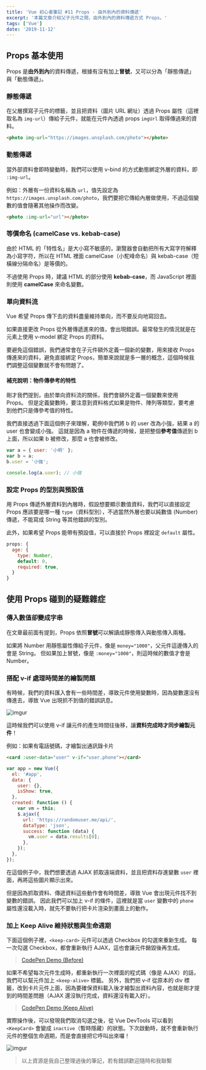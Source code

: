 ```yaml
---
title: 'Vue 初心者筆記 #11 Props - 由外到內的資料傳遞'
excerpt: '本篇文章介紹父子元件之間，由外到內的資料傳遞方式 Props。'
tags: ['Vue']
date: '2019-11-12'
---
```


## Props 基本使用

Props 是**由外到內**的資料傳遞，根據有沒有加上**冒號**，又可以分為「靜態傳遞」與「動態傳遞」。

### 靜態傳遞

在父層撰寫子元件的標籤，並且把資料（圖片 URL 網址）透過 Props 屬性（這裡取名為 `img-url`）傳給子元件，就能在元件內透過 props `imgUrl` 取得傳過來的資料。

```html
<photo img-url="https://images.unsplash.com/photo"></photo>
```

### 動態傳遞

當外部資料會即時變動時，我們可以使用 v-bind 的方式動態綁定外層的資料，即 `:img-url`。

例如：外層有一份資料名稱為 `url`，值先設定為 `https://images.unsplash.com/photo`，我們要把它傳給內層做使用，不過這個變數的值會隨著其他操作而改變。

```html
<photo :img-url="url"></photo>
```

### 等價命名 (camelCase vs. kebab-case)

由於 HTML 的「特性名」是大小寫不敏感的，瀏覽器會自動把所有大寫字符解釋為小寫字符，所以在 HTML 裡面 camelCase（小駝峰命名）與 kebab-case（短橫線分隔命名）是等價的。

不過使用 Props 時，建議 HTML 的部分使用 **kebab-case**，而 JavaScript 裡面則使用 **camelCase** 來命名變數。

### 單向資料流

Vue 希望 Props 傳下去的資料盡量維持單向，而不要反向地寫回去。

如果直接更改 Props 從外層傳遞進來的值，會出現錯誤。最常發生的情況就是在元素上使用 v-model 綁定 Props 的資料。

要避免這個錯誤，我們通常會在子元件額外定義一個新的變數，用來接收 Props 傳進來的資料，避免直接綁定 Props，簡單來說就是多一層的概念，這個時候我們調整這個變數就不會有問題了。

#### 補充說明：物件傳參考的特性

剛才我們提到，由於單向資料流的關係，我們會額外定義一個變數來使用 Props。
但是定義變數時，要注意到資料格式如果是物件、陣列等類型，要考慮到他們只是傳參考值的特性。

我們直接透過下面這個例子來理解，範例中我們將 b 的 user 改為小強，結果 a 的 user 也會變成小強。
這就是因為 a 物件在傳遞的時候，是把整個**參考值**傳遞到 b 上面，所以如果 b 被修改，那麼 a 也會被修改。

```javascript
var a = { user: '小明' };
var b = a;
b.user = '小強';

console.log(a.user); // 小強
```

### 設定 Props 的型別與預設值

用 Props 傳遞外層資料到內層時，假設想要顯示數值資料，我們可以直接設定 Props 應該要是哪一種 `type`（資料型別），不過當然外層也要以純數值 (Number) 傳遞，不能寫成 String 等其他錯誤的型別。

此外，如果希望 Props 能帶有預設值，可以直接於 Props 裡設定 `default` 屬性。

```javascript
props: {
  age: {
    type: Number,
    default: 0,
    required: true,
  }
}
```

## 使用 Props 碰到的疑難雜症

### 傳入數值卻變成字串

在文章最前面有提到，Props 依照**冒號**可以解讀成靜態傳入與動態傳入兩種。

如果將 Number 用靜態屬性傳給子元件，像是 `money="1000"`，父元件這邊傳入的會是 String。
但如果加上冒號，像是 `:money="1000"`，則這時候的數值才會是 Number。

### 搭配 v-if 處理時間差的繪製問題

有時候，我們的資料匯入會有一些時間差，導致元件使用變數時，因為變數還沒有傳進去，導致 Vue 出現抓不到值的錯誤訊息。

![imgur](https://i.imgur.com/P35WPxQ.png)

這時候我們可以使用 v-if 讓元件的產生時間往後移，讓**資料完成時才同步繪製元件**！

例如：如果有電話號碼，才繪製出通訊錄卡片

```html
<card :user-data="user" v-if="user.phone"></card>
```

```javascript
var app = new Vue({
  el: '#app',
  data: {
    user: {},
    isShow: true,
  },
  created: function () {
    var vm = this;
    $.ajax({
      url: 'https://randomuser.me/api/',
      dataType: 'json',
      success: function (data) {
        vm.user = data.results[0];
      },
    });
  },
});
```

在這個例子中，我們想要透過 AJAX 抓取遠端資料，並且把資料存進變數 `user` 裡面，再將這些圖片顯示出來。

但是因為抓取資料、傳遞資料這些動作會有時間差，導致 Vue 會出現元件找不到變數的錯誤。
因此我們可以加上 v-if 的條件，這裡就是當 `user` 變數中的 `phone` 屬性還沒載入時，就先不要執行把卡片渲染到畫面上的動作。

### 加上 Keep Alive 維持狀態與生命週期

下面這個例子裡，`<keep-card>` 元件可以透過 Checkbox 的勾選來重新生成。
每一次勾選 Checkbox，都會重新執行 AJAX，這也會讓元件銷毀後再生成。

> [CodePen Demo (Before)](https://codepen.io/Sealman/pen/RwwYNro)

如果不希望每次元件生成時，都重新執行一次裡面的程式碼（像是 AJAX）的話，我們可以幫元件加上 `<keep-alive>` 標籤。
另外，我們把 v-if 從原本的 div 標籤，改到卡片元件上面，因為要確保資料載入後才繪製出資料內容，也就是剛才提到的時間差問題（AJAX 還沒執行完成，資料還沒有載入好）。

> [CodePen Demo (Keep Alive)](https://codepen.io/Sealman/pen/pooOjVd)

實際操作後，可以發現我們取消勾選之後，從 Vue DevTools 可以看到 `<KeepCard>` 會變成 `inactive`（暫時隱藏）的狀態。下次啟動時，就不會重新執行元件的整個生命週期，而是會直接把它呼叫出來囉！

![imgur](https://i.imgur.com/kgLA3Ei.png)

> 以上資源是我自己整理過後的筆記，若有錯誤歡迎隨時和我聯繫
